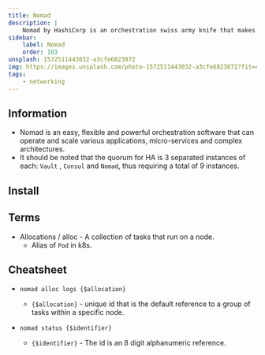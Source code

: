 ```yaml
---
title: Nomad
description: |
    Nomad by HashiCorp is an orchestration swiss army knife that makes container management extremely flexible and easy.
sidebar:
    label: Nomad
    order: 103
unsplash: 1572511443032-a3cfe6823872
img: https://images.unsplash.com/photo-1572511443032-a3cfe6823872?fit=crop&w=1400&h=700&q=75
tags:
    - networking
---
```



## Information

-   Nomad is an easy, flexible and powerful orchestration software that can operate and scale various applications, micro-services and complex architectures.
-   It should be noted that the quorum for HA is 3 separated instances of each: `Vault` , `Consul` and `Nomad`, thus requiring a total of 9 instances.

## Install


## Terms


-   Allocations / alloc - A collection of tasks that run on a node.
    -   Alias of `Pod` in k8s.


## Cheatsheet

-   `nomad alloc logs {$allocation}`

    -   `{$allocation}` - unique id that is the default reference to a group of tasks within a specific node.

-   `nomad status {$identifier}`
    -   `{$identifier}` - The id is an 8 digit alphanumeric reference.
